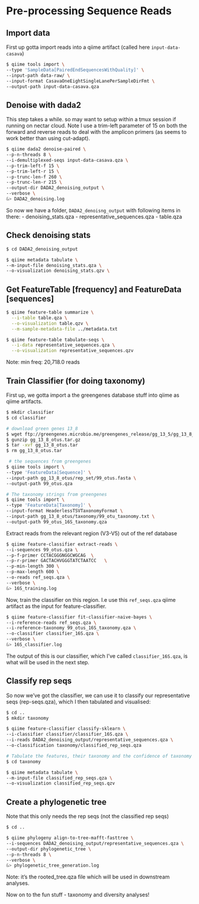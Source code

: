 # Pre-processing Sequence Reads

## Import data

First up gotta import reads into a qiime artifact (called here `input-data-casava`)

```bash
$ qiime tools import \
--type 'SampleData[PairedEndSequencesWithQuality]' \
--input-path data-raw/ \
--input-format CasavaOneEightSingleLanePerSampleDirFmt \
--output-path input-data-casava.qza
```

## Denoise with dada2

This step takes a while. so may want to setup within a tmux session if running on nectar cloud. Note I use a trim-left parameter of 15 on both the forward and reverse reads to deal with the amplicon primers (as seems to work better than using cut-adapt).

```bash
$ qiime dada2 denoise-paired \
--p-n-threads 8 \
--i-demultiplexed-seqs input-data-casava.qza \
--p-trim-left-f 15 \
--p-trim-left-r 15 \
--p-trunc-len-f 260 \
--p-trunc-len-r 215 \
--output-dir DADA2_denoising_output \
--verbose \
&> DADA2_denoising.log
```

So now we have a folder, `DADA2_denoisng_output` with following items in there:
- denoising_stats.qza 
- representative_sequences.qza
- table.qza

## Check denoising stats

```bash
$ cd DADA2_denoising_output

$ qiime metadata tabulate \
--m-input-file denoising_stats.qza \
--o-visualization denoising_stats.qzv \
```

## Get FeatureTable [frequency] and FeatureData [sequences]

```bash
$ qiime feature-table summarize \
  --i-table table.qza \
  --o-visualization table.qzv \
  --m-sample-metadata-file ../metadata.txt 

$ qiime feature-table tabulate-seqs \
  --i-data representative_sequences.qza \
  --o-visualization representative_sequences.qzv
```

Note: min freq: 20,718.0 reads

## Train Classifier (for doing taxonomy)

First up, we gotta import a the greengenes database stuff into qiime as qiime artifacts.

```bash
$ mkdir classifier
$ cd classifier

# download green genes 13_8
$ wget ftp://greengenes.microbio.me/greengenes_release/gg_13_5/gg_13_8_otus.tar.gz
$ gunzip gg_13_8_otus.tar.gz
$ tar -xvf gg_13_8_otus.tar
$ rm gg_13_8_otus.tar

 # the sequences from greengenes
$ qiime tools import \
--type 'FeatureData[Sequence]' \
--input-path gg_13_8_otus/rep_set/99_otus.fasta \
--output-path 99_otus.qza

# The taxonomy strings from greengenes
$ qiime tools import \
--type 'FeatureData[Taxonomy]' \
--input-format HeaderlessTSVTaxonomyFormat \
--input-path gg_13_8_otus/taxonomy/99_otu_taxonomy.txt \
--output-path 99_otus_16S_taxonomy.qza

```

Extract reads from the relevant region (V3-V5) out of the ref database

```bash
$ qiime feature-classifier extract-reads \
--i-sequences 99_otus.qza \
--p-f-primer CCTACGGGNGGCWGCAG  \
--p-r-primer GACTACHVGGGTATCTAATCC   \
--p-min-length 300 \
--p-max-length 600 \
--o-reads ref_seqs.qza \
--verbose \
&> 16S_training.log
```

Now, train the classifier on this region. I.e use this `ref_seqs.qza` qiime artifact as the input for feature-classifier. 

```bash
$ qiime feature-classifier fit-classifier-naive-bayes \
--i-reference-reads ref_seqs.qza \
--i-reference-taxonomy 99_otus_16S_taxonomy.qza \
--o-classifier classifier_16S.qza \
--verbose \
&> 16S_classifier.log
```

The output of this is our classifier, which I’ve called `classifier_16S.qza`, is what will be used in the next step.

## Classify rep seqs 
So now we’ve got the classifier, we can use it to classify our representative seqs (rep-seqs.qza), which I then tabulated and visualised:

```bash
$ cd ..
$ mkdir taxonomy

$ qiime feature-classifier classify-sklearn \
--i-classifier classifier/classifier_16S.qza \
--i-reads DADA2_denoising_output/representative_sequences.qza \
--o-classification taxonomy/classified_rep_seqs.qza

# Tabulate the features, their taxonomy and the confidence of taxonomy assignment
$ cd taxonomy

$ qiime metadata tabulate \
--m-input-file classified_rep_seqs.qza \
--o-visualization classified_rep_seqs.qzv
```

## Create a phylogenetic tree

Note that this only needs the rep seqs (not the classified rep seqs)

```bash
$ cd ..

$ qiime phylogeny align-to-tree-mafft-fasttree \
--i-sequences DADA2_denoising_output/representative_sequences.qza \
--output-dir phylogenetic_tree \
--p-n-threads 8 \
--verbose \
&> phylogenetic_tree_generation.log
```

Note: it's the rooted_tree.qza file which will be used in downstream analyses.

Now on to the fun stuff - taxonomy and diversity analyses!
